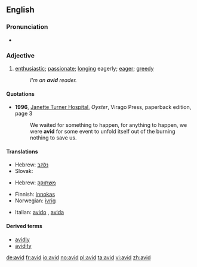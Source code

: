 ==English==

===Pronunciation===

* {{IPA|/ævɪd/|/ævəd/|lang=en}}

===Adjective===
{{en-adj}}

# [[enthusiastic]]; [[passionate]]; [[long]]ing eagerly; [[eager]]; [[greedy]]
#: ''I'm an '''avid''' reader.''

====Quotations====
* '''1996''', [[w:Janette Turner Hospital|Janette Turner Hospital]], ''Oyster'', Virago Press, paperback edition, page 3
*: We waited for something to happen, for anything to happen, we were '''avid''' for some event to unfold itself out of the burning nothing to save us.

====Translations====
{{trans-top|enthusiastic; passionate}}
* Hebrew: [[נלהב]]
* Slovak: {{t-|sk|nadšený|m}}
{{trans-mid}}
{{trans-bottom}}

{{trans-top|longing eagerly; eager; greedy}}
* Hebrew: [[משתוקק]]
{{trans-mid}}
{{trans-bottom}}

{{checktrans-top}}
* Finnish: [[innokas]]
* Norwegian: [[ivrig]]
{{checktrans-mid}}
* Italian: [[avido]] {{m}}, [[avida]] {{f}}
{{checktrans-bottom}}

====Derived terms====
* [[avidly]]
* [[avidity]]

[[de:avid]]
[[fr:avid]]
[[io:avid]]
[[no:avid]]
[[pl:avid]]
[[ta:avid]]
[[vi:avid]]
[[zh:avid]]